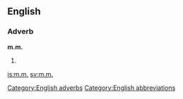 ==English==
===Adverb===
'''m.m.'''
#{{abbreviation of|[[mutatis mutandis]]}}

[[is:m.m.]]
[[sv:m.m.]]

[[Category:English adverbs]]
[[Category:English abbreviations]]
